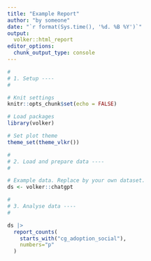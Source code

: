 ---
title: "Example Report"
author: "by someone"
date: "`r format(Sys.time(), '%d. %B %Y')`"
output: 
  volker::html_report
editor_options: 
  chunk_output_type: console
---

```{r setup, include=FALSE}
#
# 1. Setup ----
#

# Knit settings
knitr::opts_chunk$set(echo = FALSE)

# Load packages
library(volker)

# Set plot theme
theme_set(theme_vlkr())

```


```{r data, include=FALSE}
#
# 2. Load and prepare data ----
#

# Example data. Replace by your own dataset.
ds <- volker::chatgpt

```


```{r}
#
# 3. Analyse data ----
#

ds |> 
  report_counts(
    starts_with("cg_adoption_social"), 
    numbers="p"
  )

```
